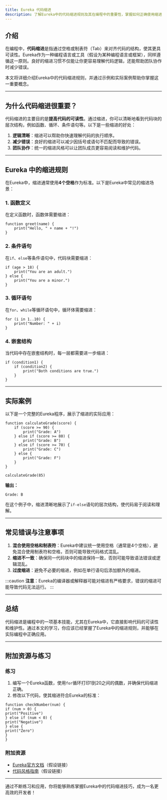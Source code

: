 ```yaml
---
title: Eureka 代码缩进
description: 了解Eureka中的代码缩进规则及其在编程中的重要性，掌握如何正确使用缩进来提高代码的可读性和维护性。
---
```


## 介绍

在编程中，**代码缩进**是指通过空格或制表符（Tab）来对齐代码的结构，使其更具可读性。Eureka作为一种编程语言或工具（假设为某种编程语言或框架），同样遵循这一原则。良好的缩进习惯不仅能让你更容易理解代码逻辑，还能帮助团队协作时减少错误。

本文将详细介绍Eureka中的代码缩进规则，并通过示例和实际案例帮助你掌握这一重要概念。

---

## 为什么代码缩进很重要？

代码缩进的主要目的是**提高代码的可读性**。通过缩进，你可以清晰地看到代码块的层次结构，例如函数、循环、条件语句等。以下是一些缩进的好处：

1. **逻辑清晰**：缩进可以帮助你快速理解代码的执行顺序。
2. **减少错误**：良好的缩进可以减少因括号或语句不匹配而导致的错误。
3. **团队协作**：统一的缩进风格可以让团队成员更容易阅读和维护代码。

---

## Eureka 中的缩进规则

在Eureka中，缩进通常使用**4个空格**作为标准。以下是Eureka中常见的缩进场景：

### 1. 函数定义
在定义函数时，函数体需要缩进：

```eureka
function greet(name) {
    print("Hello, " + name + "!")
}
```

### 2. 条件语句
在`if`、`else`等条件语句中，代码块需要缩进：

```eureka
if (age > 18) {
    print("You are an adult.")
} else {
    print("You are a minor.")
}
```

### 3. 循环语句
在`for`、`while`等循环语句中，循环体需要缩进：

```eureka
for (i in 1..10) {
    print("Number: " + i)
}
```

### 4. 嵌套结构
当代码中存在嵌套结构时，每一层都需要进一步缩进：

```eureka
if (condition1) {
    if (condition2) {
        print("Both conditions are true.")
    }
}
```

---

## 实际案例

以下是一个完整的Eureka程序，展示了缩进的实际应用：

```eureka
function calculateGrade(score) {
    if (score >= 90) {
        print("Grade: A")
    } else if (score >= 80) {
        print("Grade: B")
    } else if (score >= 70) {
        print("Grade: C")
    } else {
        print("Grade: F")
    }
}

calculateGrade(85)
```

**输出：**
```
Grade: B
```

在这个例子中，缩进清晰地展示了`if-else`语句的层次结构，使代码易于阅读和理解。

---

## 常见错误与注意事项

1. **混合使用空格和制表符**：Eureka中建议统一使用空格（通常是4个空格），避免混合使用制表符和空格，否则可能导致代码格式混乱。
2. **缩进不一致**：确保同一代码块中的缩进保持一致，否则可能导致语法错误或逻辑混乱。
3. **过度缩进**：避免不必要的缩进，例如在单行语句后添加额外的缩进。

:::caution
**注意**：Eureka的编译器或解释器可能对缩进有严格要求，错误的缩进可能导致代码无法运行。
:::

---

## 总结

代码缩进是编程中的一项基本技能，尤其在Eureka中，它直接影响代码的可读性和维护性。通过本文的学习，你应该已经掌握了Eureka中的缩进规则，并能够在实际编程中正确应用。

---

## 附加资源与练习

### 练习
1. 编写一个Eureka函数，使用`for`循环打印1到20之间的偶数，并确保代码缩进正确。
2. 修改以下代码，使其缩进符合Eureka的标准：

```eureka
function checkNumber(num) {
if (num > 0) {
print("Positive")
} else if (num < 0) {
print("Negative")
} else {
print("Zero")
}
}
```

### 附加资源
- [Eureka官方文档](https://example.com/eureka-docs)（假设链接）
- [代码风格指南](https://example.com/code-style-guide)（假设链接）

---

通过不断练习和应用，你将能够熟练掌握Eureka中的代码缩进技巧，成为一名更高效的开发者！